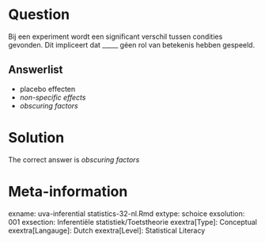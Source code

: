 Question
========

Bij een experiment wordt een significant verschil tussen condities gevonden. Dit impliceert dat _____ géen rol van betekenis hebben gespeeld. 

Answerlist
----------
* placebo effecten
* *non-specific effects*
* *obscuring factors*

Solution
========

The correct answer is *obscuring factors* 

Meta-information
================
exname: uva-inferential statistics-32-nl.Rmd 
extype: schoice 
exsolution: 001 
exsection: Inferentiële statistiek/Toetstheorie
exextra[Type]: Conceptual
exextra[Langauge]: Dutch 
exextra[Level]: Statistical Literacy
